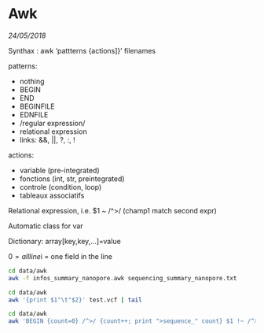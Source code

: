 # Awk

*24/05/2018*

Synthax : awk 'pattterns {actions]}' filenames

patterns:

* nothing
* BEGIN
* END
* BEGINFILE
* EDNFILE
* /regular expression/
* relational expression
* links: &&, ||, ?, :, ! 

actions:

* variable (pre-integrated)
* fonctions (int, str, preintegrated)
* controle (condition, loop)
* tableaux associatifs

Relational expression, i.e. $1 ~ /^>/ (champ1 match second expr)

Automatic class for var

Dictionary: array[key,key,...]=value

$0 = all line
$i = one field in the line

```bash
cd data/awk
awk -f infos_summary_nanopore.awk sequencing_summary_nanopore.txt
```

```bash
cd data/awk
awk '{print $1"\t"$2}' test.vcf | tail
```

```bash
cd data/awk
awk 'BEGIN {count=0} /^>/ {count++; print ">sequence_" count} $1 !~ /^> / {print $0}' test.fa | tail
```
